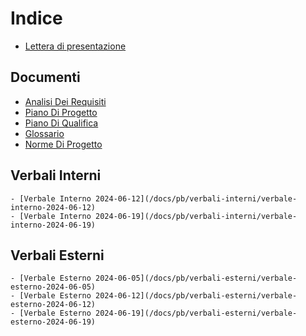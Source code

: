# Indice

- [Lettera di presentazione](pb/lettera-di-presentazione)

## Documenti

- [Analisi Dei Requisiti](/docs/pb/documentazione-esterna/analisi-dei-requisiti)
- [Piano Di Progetto](/docs/pb/documentazione-esterna/piano-di-progetto)
- [Piano Di Qualifica](/docs/pb/documentazione-esterna/piano-di-qualifica)
- [Glossario](/docs/pb/documentazione-interna/glossario)
- [Norme Di Progetto](/docs/pb/documentazione-interna/norme-di-progetto)

## Verbali Interni

	- [Verbale Interno 2024-06-12](/docs/pb/verbali-interni/verbale-interno-2024-06-12)
	- [Verbale Interno 2024-06-19](/docs/pb/verbali-interni/verbale-interno-2024-06-19)

## Verbali Esterni

	- [Verbale Esterno 2024-06-05](/docs/pb/verbali-esterni/verbale-esterno-2024-06-05)
	- [Verbale Esterno 2024-06-12](/docs/pb/verbali-esterni/verbale-esterno-2024-06-12)
	- [Verbale Esterno 2024-06-19](/docs/pb/verbali-esterni/verbale-esterno-2024-06-19)
